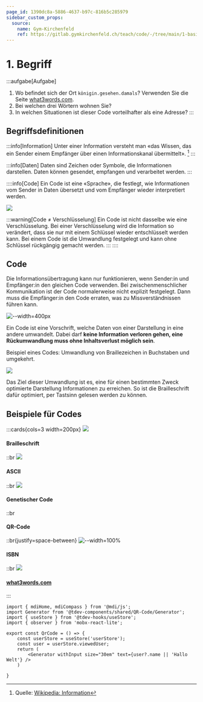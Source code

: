 ```yaml
---
page_id: 1390dc8a-5886-4637-b97c-816b5c285979
sidebar_custom_props:
  source:
    name: Gym-Kirchenfeld
    ref: https://gitlab.gymkirchenfeld.ch/teach/code/-/tree/main/1-basics/1-code
---
```


# 1. Begriff

:::aufgabe[Aufgabe]
<Answer type="state" id="25824703-94fb-41dd-a773-0386feecad38" />

1. Wo befindet sich der Ort `königin.gesehen.damals`? Verwenden Sie die Seite [what3words.com](https://what3words.com/).
    <Answer type="string" id="18e8558f-6c5e-48a0-b611-23fcca93dd3a" label="königin.gesehen.damals" />
2. Bei welchen drei Wörtern wohnen Sie?
    <Answer type="string" id="8dec9e36-b0d5-4674-9919-372af9c38a3c" label="Wohnort" icon={mdiHome} />
3. In welchen Situationen ist dieser Code vorteilhafter als eine Adresse? 
    <Answer type="text" id="febd99e4-31b1-451f-89fa-e8f11134758c" />
:::

## Begriffsdefinitionen

:::info[Information]
Unter einer Information versteht man «das Wissen, das ein Sender einem Empfänger über einen Informationskanal übermittelt». [^1]
:::

:::info[Daten]
Daten sind Zeichen oder Symbole, die Informationen darstellen. Daten können gesendet, empfangen und verarbeitet werden.
:::

::::info[Code]
Ein Code ist eine «Sprache», die festlegt, wie Informationen vom Sender in Daten übersetzt und vom Empfänger wieder interpretiert werden.

![](images/code.svg)

:::warning[Code $\neq$ Verschlüsselung]
Ein Code ist nicht dasselbe wie eine Verschlüsselung. Bei einer Verschlüsselung wird die Information so verändert, dass sie nur mit einem Schlüssel wieder entschlüsselt werden kann. Bei einem Code ist die Umwandlung festgelegt und kann ohne Schlüssel rückgängig gemacht werden.
:::
::::


## Code
Die Informationsübertragung kann nur funktionieren, wenn Sender:in und Empfänger:in den gleichen Code verwenden. Bei zwischenmenschlicher Kommunikation ist der Code normalerweise nicht explizit festgelegt. Dann muss die Empfänger:in den Code erraten, was zu Missverständnissen führen kann.

![--width=400px](images/cover.svg)

Ein Code ist eine Vorschrift, welche Daten von einer Darstellung in eine andere umwandelt. Dabei darf **keine Information verloren gehen, eine Rückumwandlung muss ohne Inhaltsverlust möglich sein**.

Beispiel eines Codes: Umwandlung von Braillezeichen in Buchstaben und umgekehrt.

![](images/code-1.svg)

Das Ziel dieser Umwandlung ist es, eine für einen bestimmten Zweck optimierte Darstellung Informationen zu erreichen. So ist die Brailleschrift dafür optimiert, per Tastsinn gelesen werden zu können.

## Beispiele für Codes

:::cards{cols=3 width=200px}
![](images/braille.jpg)
#### Brailleschrift
::br
![](images/ascii.png)
#### ASCII
::br
![](images/dna_transcription.png)
#### Genetischer Code
::br
<QrCode />
#### QR-Code
::br{justify=space-between}
![--width=100%](images/isbn.png)
#### ISBN
::br
![](images/what3words.jpg)
#### [what3words.com](https://what3words.com/)
:::


```mdx-code-block
import { mdiHome, mdiCompass } from '@mdi/js';
import Generator from '@tdev-components/shared/QR-Code/Generator';
import { useStore } from '@tdev-hooks/useStore';
import { observer } from 'mobx-react-lite';

export const QrCode = () => {
    const userStore = useStore('userStore');
    const user = userStore.viewedUser;
    return (
        <Generator withInput size="30em" text={user?.name || 'Hallo Welt'} />
    )

}
```



[^1]: Quelle: [Wikipedia: Information](https://de.wikipedia.org/wiki/Information)